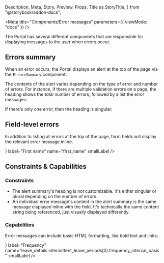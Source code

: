   Description,
  Meta,
  Story,
  Preview,
  Props,
  Title as StoryTitle,
} from "@storybook/addon-docs";

<Meta title="Components/Error messages" parameters={{ viewMode: "docs" }} />

<StoryTitle />

The Portal has several different components that are responsible for displaying messages to the user when errors occur.

## Errors summary

When an error occurs, the Portal displays an alert at the top of the page via the `ErrorsSummary` component.

The contents of the alert varies depending on the type of error and number of errors. For instance, if there are multiple validation errors on a page, the heading shows the total number of errors, followed by a list the error messages:

<Preview>
  <Story name="ErrorsSummary - plural">
    <ErrorsSummary
      errors={[
        new ValidationError([
          {
            field: "first_name",
            type: "required",
            namespace: "applications",
          },
          {
            field: "last_name",
            type: "required",
            namespace: "applications",
          },
        ]),
      ]}
    />
  </Story>
</Preview>

If there's only one error, then the heading is singular:

<Preview>
  <Story name="ErrorsSummary - singular">
    <ErrorsSummary
      errors={[
        new ValidationError([
          {
            field: "first_name",
            type: "required",
            namespace: "applications",
          },
        ]),
      ]}
    />
  </Story>
</Preview>

## Field-level errors

In addition to listing all errors at the top of the page, form fields will display the relevant error message inline.

<Preview>
  <Story name="IssueErrorMessage">
    <InputText
      errorMsg={
        <IssueErrorMessage
          namespace="applications"
          field="first_name"
          type="required"
        />
      }
      label="First name"
      name="first_name"
      smallLabel
    />
  </Story>
</Preview>

## Constraints & Capabilities

### Constraints

- The alert summary's heading is not customizable. It's either singular or plural depending on the number of errors.
- An individual error message's content in the alert summary is the same message displayed inline with the field. It's technically the same content string being referenced, just visually displayed differently.

### Capabilities

Error messages can include basic HTML formatting, like bold text and links:

<Preview>
  <Story name="Formatting">
    <ErrorsSummary
      errors={[
        new ValidationError(
          [
            {
              field:
                "leave_details.intermittent_leave_periods[0].frequency_interval_basis",
              type: "intermittent_interval_maximum",
              namespace: "applications",
            },
          ],
          "applications"
        ),
      ]}
    />
    <Title>Page title</Title>
    <InputText
      errorMsg={
        <IssueErrorMessage
          namespace="applications"
          field="leave_details.intermittent_leave_periods[0].frequency_interval_basis"
          type="intermittent_interval_maximum"
        />
      }
      label="Frequency"
      name="leave_details.intermittent_leave_periods[0].frequency_interval_basis"
      smallLabel
    />
  </Story>
</Preview>
